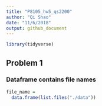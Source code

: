```yaml
---
title: "P8105_hw5_qs2200"
author: "Qi Shao"
date: "11/6/2018"
output: github_document
---
```


```r
library(tidyverse)
```

## Problem 1

### Dataframe contains file names
```r
file_name = 
  data.frame(list.files("./data"))

```

